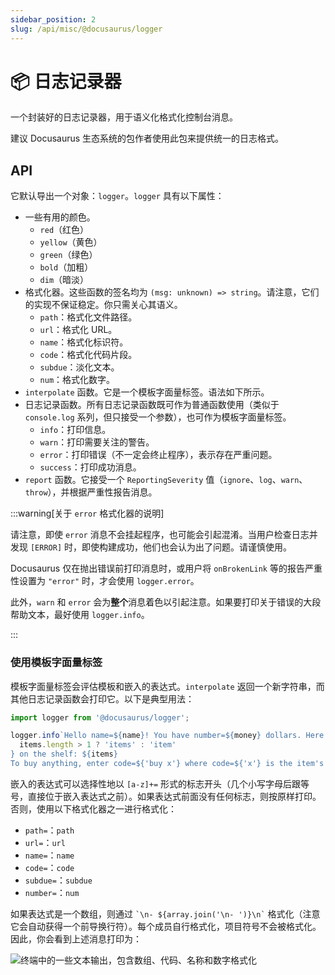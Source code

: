 ```yaml
---
sidebar_position: 2
slug: /api/misc/@docusaurus/logger
---
```


# 📦 日志记录器

一个封装好的日志记录器，用于语义化格式化控制台消息。

建议 Docusaurus 生态系统的包作者使用此包来提供统一的日志格式。

## API

它默认导出一个对象：`logger`。`logger` 具有以下属性：

- 一些有用的颜色。
  - `red`（红色）
  - `yellow`（黄色）
  - `green`（绿色）
  - `bold`（加粗）
  - `dim`（暗淡）
- 格式化器。这些函数的签名均为 `(msg: unknown) => string`。请注意，它们的实现不保证稳定。你只需关心其语义。
  - `path`：格式化文件路径。
  - `url`：格式化 URL。
  - `name`：格式化标识符。
  - `code`：格式化代码片段。
  - `subdue`：淡化文本。
  - `num`：格式化数字。
- `interpolate` 函数。它是一个模板字面量标签。语法如下所示。
- 日志记录函数。所有日志记录函数既可作为普通函数使用（类似于 `console.log` 系列，但只接受一个参数），也可作为模板字面量标签。
  - `info`：打印信息。
  - `warn`：打印需要关注的警告。
  - `error`：打印错误（不一定会终止程序），表示存在严重问题。
  - `success`：打印成功消息。
- `report` 函数。它接受一个 `ReportingSeverity` 值（`ignore`、`log`、`warn`、`throw`），并根据严重性报告消息。

:::warning[关于 `error` 格式化器的说明]

请注意，即使 `error` 消息不会挂起程序，也可能会引起混淆。当用户检查日志并发现 `[ERROR]` 时，即使构建成功，他们也会认为出了问题。请谨慎使用。

Docusaurus 仅在抛出错误前打印消息时，或用户将 `onBrokenLink` 等的报告严重性设置为 `"error"` 时，才会使用 `logger.error`。

此外，`warn` 和 `error` 会为**整个**消息着色以引起注意。如果要打印关于错误的大段帮助文本，最好使用 `logger.info`。

:::

### 使用模板字面量标签

模板字面量标签会评估模板和嵌入的表达式。`interpolate` 返回一个新字符串，而其他日志记录函数会打印它。以下是典型用法：

```js
import logger from '@docusaurus/logger';

logger.info`Hello name=${name}! You have number=${money} dollars. Here are the ${
  items.length > 1 ? 'items' : 'item'
} on the shelf: ${items}
To buy anything, enter code=${'buy x'} where code=${'x'} is the item's name; to quit, press code=${'Ctrl + C'}.`;
```

嵌入的表达式可以选择性地以 `[a-z]+=` 形式的标志开头（几个小写字母后跟等号，直接位于嵌入表达式之前）。如果表达式前面没有任何标志，则按原样打印。否则，使用以下格式化器之一进行格式化：

- `path=`：`path`
- `url=`：`url`
- `name=`：`name`
- `code=`：`code`
- `subdue=`：`subdue`
- `number=`：`num`

如果表达式是一个数组，则通过 `` `\n- ${array.join('\n- ')}\n` `` 格式化（注意它会自动获得一个前导换行符）。每个成员自行格式化，项目符号不会被格式化。因此，你会看到上述消息打印为：

![终端中的一些文本输出，包含数组、代码、名称和数字格式化](./demo.png)